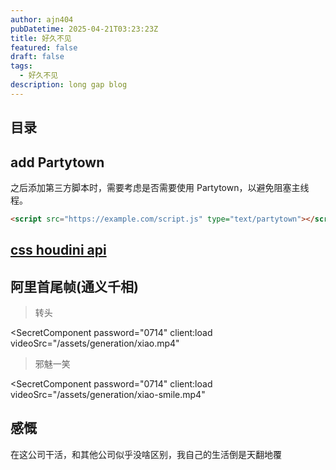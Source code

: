 ```yaml
---
author: ajn404
pubDatetime: 2025-04-21T03:23:23Z
title: 好久不见
featured: false
draft: false
tags:
  - 好久不见
description: long gap blog
---
```


## 目录

## add Partytown

之后添加第三方脚本时，需要考虑是否需要使用 Partytown，以避免阻塞主线程。

```html
<script src="https://example.com/script.js" type="text/partytown"></script>
```

## [css houdini api](https://developer.mozilla.org/zh-CN/docs/Web/API/Houdini_APIs)


<CssHoudini />

## 阿里首尾帧(通义千相)


> 转头

<SecretComponent
  password="0714"
  client:load
  videoSrc="/assets/generation/xiao.mp4"
></SecretComponent>

> 邪魅一笑

<SecretComponent
  password="0714"
  client:load
  videoSrc="/assets/generation/xiao-smile.mp4"
></SecretComponent>

## 感慨

在这公司干活，和其他公司似乎没啥区别，我自己的生活倒是天翻地覆
